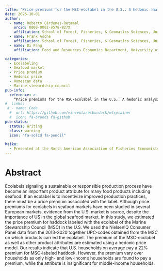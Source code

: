 ```yaml
---
title: "Price premiums for the MSC-ecolabel in the U.S.: A hedonic analysis haddock in U.S. market"
date: 2025-10-01
author:
  - name: Roberto Cárdenas-Retamal
    orcid: 0000-0002-9578-827X
    affiliation: School of Forest, Fisheries, & Geomatics Sciences, University of Florida
  - name: Frank Asche
    affiliation: School of Forest, Fisheries, & Geomatics Sciences, University of Florida
  - name: Di Fang
    affiliation: Food and Resources Economics Department, University of Florida

categories:
  - Ecolabeling
  - Seafood market
  - Price premium
  - Hedonic price
  - Homescan data
  - Marine stewardship council
pub-info:
  reference: >-
    “Price premiums for the MSC-ecolabel in the U.S.: A hedonic analysis haddock in U.S. market”
#  links:
 # - name: Code
  #  url: https://github.com/vincentarelbundock/mfxplainer
  #  icon: fa-brands fa-github
pub-status: 
  status: Writing
  class: warning
  icon: "fa-solid fa-pencil"
  
haiku: 
  - Presented at the North American Association of Fisheries Economists (NAAFE) 2025 Forum in La Jolla, CA
---
```


# Abstract 

Ecolabels signaling a sustainable or responsible production process have become an important product attribute for many food products including seafood. If an ecolabel is to incentivize improved production practices, there must be a price premium associated with the label. Although price premiums for ecolabels in seafood markets have been studied in several European markets, evidence from the U.S. market is scarce, despite the importance of US in the global seafood market. In this study, we estimated the price premium for haddock labeled with the ecolabel of the Marine Stewardship Council (MSC) in the U.S. We used the NielsenIQ Consumer Panel data from the 2013-2020 together UPC-codes obtained from the MSC on which products carried the ecolabel. The premium of the MSC-ecolabel as well as other product attributes are estimated using a hedonic price model. Our results indicate that U.S. households on average pay a 22% premium for MSC-labeled haddock. However, the premium vary over households as only high- and low-income households are found to pay a premium, while the attribute is insignificant for middle-income households.
